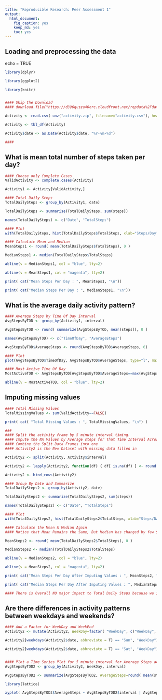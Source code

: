 ```yaml
---
title: "Reproducible Research: Peer Assessment 1"
output: 
  html_document:
    fig_caption: yes
    keep_md: yes
    toc: yes
---
```


## Loading and preprocessing the data

echo = TRUE

``` r


library(dplyr)

library(ggplot2)

library(knitr)


#### Skip the Download
#### download.file("https://d396qusza40orc.cloudfront.net/repdata%2Fdata%2Factivity.zip", destfile="activity.zip")

Activity <- read.csv( unz("activity.zip", filename="activity.csv"), header=T)

Activity <- tbl_df(Activity)

Activity$date <- as.Date(Activity$date, "%Y-%m-%d")

####

```

## What is mean total number of steps taken per day?


``` r
#### Choose only Complete Cases
ValidActivity <- complete.cases(Activity)

Activity1 <- Activity[ValidActivity,]

#### Total Daily Steps
TotalDailySteps <- group_by(Activity1, date)

TotalDailySteps <- summarise(TotalDailySteps, sum(steps))

names(TotalDailySteps) <- c("Date", "TotalSteps")

#### Plot
with(TotalDailySteps, hist(TotalDailySteps$TotalSteps, xlab="Steps/Day", main="Total Daily Steps"))

#### Calculate Mean and Median
MeanSteps1 <- round( mean(TotalDailySteps$TotalSteps), 0 )

MedianSteps1 <- median(TotalDailySteps$TotalSteps)

abline(v = MedianSteps1, col = "blue", lty=2)

abline(v = MeanSteps1, col = "magenta", lty=2)

print( cat("Mean Steps Per Day : ", MeanSteps1, "\n"))

print( cat("Median Steps Per Day : ", MedianSteps1, "\n"))

```

## What is the average daily activity pattern?

``` r

#### Average Steps by Time Of Day Interval
AvgStepsByTOD <- group_by(Activity1, interval)

AvgStepsByTOD <- round( summarize(AvgStepsByTOD, mean(steps)), 0 )

names(AvgStepsByTOD) <- c("TimeOfDay", "AverageSteps")

AvgStepsByTOD$AverageSteps <- round(AvgStepsByTOD$AverageSteps, 0)

#### Plot
plot(AvgStepsByTOD$TimeOfDay, AvgStepsByTOD$AverageSteps, type="l", main="Average Steps for Time Of Day", xlab="Time Interval", ylab="Steps")

#### Most Active Time Of Day
MostActiveTOD <- AvgStepsByTOD[AvgStepsByTOD$AverageSteps==max(AvgStepsByTOD$AverageSteps), 1 ]

abline(v = MostActiveTOD, col = "blue", lty=2)

```


## Imputing missing values

``` r

#### Total Missing Values
TotalMissingValues <- sum(ValidActivity==FALSE)

print( cat( "Total Missing Values : ", TotalMissingValues, "\n") )

###
#### Split the activity frame by 5 minute interval timing.
#### Impute the NA Values by Average steps for That Time Interval Across All Days.
#### Combine the Split Data Frames into one
#### Activity2 is the New Dataset with missing data filled in

Activity2 <- split(Activity, Activity$interval)

Activity2 <- lapply(Activity2, function(df) { df[ is.na(df) ] <- round( mean( df$steps, na.rm=T), 0); df } )

Activity2 <- bind_rows(Activity2)

#### Group By Date and Summarize
TotalDailySteps2 <- group_by(Activity2, date)

TotalDailySteps2 <- summarize(TotalDailySteps2, sum(steps))

names(TotalDailySteps2) <- c("Date", "TotalSteps")

#### Plot
with(TotalDailySteps2, hist(TotalDailySteps2$TotalSteps, xlab="Steps/Day", main="Total Daily Steps - With Imputed Values"))

#### Calculate the Mean & Median Again
#### Notice that Mean Remains the Same, But Median has changed by few Steps

MeanSteps2 <- round( mean(TotalDailySteps2$TotalSteps), 0 )

MedianSteps2 <- median(TotalDailySteps2$TotalSteps)

abline(v = MedianSteps2, col = "blue", lty=2)

abline(v = MeanSteps2, col = "magenta", lty=2)

print( cat("Mean Steps Per Day After Imputing Values : ", MeanSteps2, "\n"))

print( cat("Median Steps Per Day After Imputing Values : ", MedianSteps2, "\n"))

#### There is Overall NO major impact to Total Daily Steps because we imputed the Average value for the Time Of Day.

```

## Are there differences in activity patterns between weekdays and weekends?


``` r

#### Add a Factor for WeekDay and WeekEnd
Activity2 <- mutate(Activity2, WeekDay=factor( "WeekDay", c("WeekDay", "WeekEnd") ) )

Activity2[weekdays(Activity2$date, abbreviate = T) == "Sun", "WeekDay"] <- "WeekEnd"

Activity2[weekdays(Activity2$date, abbreviate = T) == "Sat", "WeekDay"] <- "WeekEnd"


#### Plot a Time Series Plot for 5 minute interval for Average Steps across all days
AvgStepsByTOD2 <- group_by(Activity2, WeekDay, interval)

AvgStepsByTOD2 <- summarize(AvgStepsByTOD2, AverageSteps=round( mean(steps), 0 ) )

library(lattice)

xyplot( AvgStepsByTOD2$AverageSteps ~ AvgStepsByTOD2$interval | AvgStepsByTOD2$WeekDay, layout=c(1,2), xlab="Interval", ylab="Number Of Steps" , auto.key=TRUE, plot.points=FALSE, type="l" )

```
